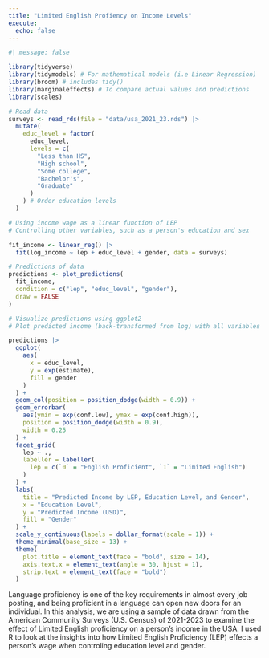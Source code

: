 ```yaml
---
title: "Limited English Profiency on Income Levels"
execute: 
  echo: false
---
```


```r
#| message: false

library(tidyverse)
library(tidymodels) # For mathematical models (i.e Linear Regression)
library(broom) # includes tidy()
library(marginaleffects) # To compare actual values and predictions
library(scales)
```

```r
# Read data
surveys <- read_rds(file = "data/usa_2021_23.rds") |>
  mutate(
    educ_level = factor(
      educ_level,
      levels = c(
        "Less than HS",
        "High school",
        "Some college",
        "Bachelor's",
        "Graduate"
      )
    ) # Order education levels
  )
```

```r
# Using income wage as a linear function of LEP
# Controlling other variables, such as a person's education and sex

fit_income <- linear_reg() |>
  fit(log_income ~ lep + educ_level + gender, data = surveys)
```

```r
# Predictions of data
predictions <- plot_predictions(
  fit_income,
  condition = c("lep", "educ_level", "gender"),
  draw = FALSE
)

# Visualize predictions using ggplot2
# Plot predicted income (back-transformed from log) with all variables

predictions |>
  ggplot(
    aes(
      x = educ_level,
      y = exp(estimate),
      fill = gender
    )
  ) +
  geom_col(position = position_dodge(width = 0.9)) +
  geom_errorbar(
    aes(ymin = exp(conf.low), ymax = exp(conf.high)),
    position = position_dodge(width = 0.9),
    width = 0.25
  ) +
  facet_grid(
    lep ~ .,
    labeller = labeller(
      lep = c(`0` = "English Proficient", `1` = "Limited English")
    )
  ) +
  labs(
    title = "Predicted Income by LEP, Education Level, and Gender",
    x = "Education Level",
    y = "Predicted Income (USD)",
    fill = "Gender"
  ) +
  scale_y_continuous(labels = dollar_format(scale = 1)) +
  theme_minimal(base_size = 13) +
  theme(
    plot.title = element_text(face = "bold", size = 14),
    axis.text.x = element_text(angle = 30, hjust = 1),
    strip.text = element_text(face = "bold")
  )
```

Language proficiency is one of the key requirements in almost every job posting, and being proficient in a language can open new doors for an individual. In this analysis, we are using a sample of data drawn from the American Community Surveys (U.S. Census) of 2021-2023 to examine the effect of Limited English proficiency on a person's income in the USA. I used R to look at the insights into how Limited English Proficiency (LEP) effects a person's wage when controling education level and gender. 

